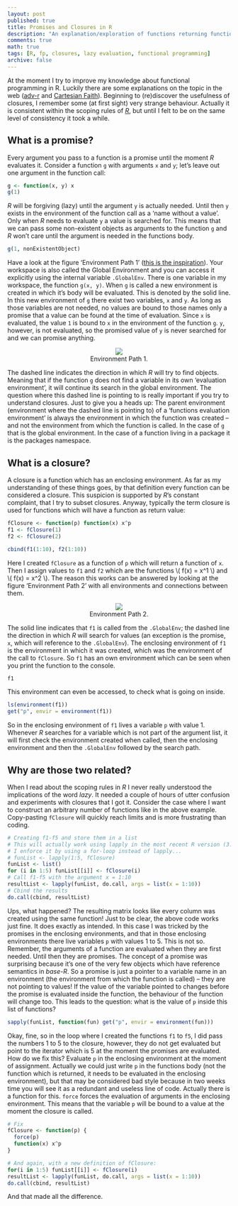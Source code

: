 ```yaml
---
layout: post
published: true
title: Promises and Closures in R
description: "An explanation/exploration of functions returning functions (closures) in combination with the concept of lazy evaluation and promises in R."
comments: true
math: true
tags: [R, fp, closures, lazy evaluation, functional programming]
archive: false
---
```


At the moment I try to improve my knowledge about functional programming in R. Luckily there are some explanations on the topic in the web ([adv-r](http://adv-r.had.co.nz/Functional-programming.html) and [Cartesian Faith](http://cartesianfaith.com/2014/04/16/modeling-data-with-functional-programming-in-r-chapter-1/)). Beginning to (re)discover the usefulness of closures, I remember some (at first sight) very strange behaviour. Actually it is consistent within the scoping rules of [*R*](http://cran.r-project.org/), but until I felt to be on the same level of consistency it took a while.

## What is a promise?
Every argument you pass to a function is a promise until the moment *R* evaluates it. Consider a function `g` with arguments `x` and `y`; let's leave out one argument in the function call:

```r
g <- function(x, y) x
g(1)
```

*R* will be forgiving (lazy) until the argument `y` is actually needed. Until then `y` exists in the environment of the function call as a 'name without a value'. Only when *R* needs to evaluate `y` a value is searched for. This means that we can pass some non-existent objects as arguments to the function `g` and *R* won't care until the argument is needed in the functions body.

```r
g(1, nonExistentObject)
```

Have a look at the figure 'Environment Path 1' ([this is the inspiration](http://cran.r-project.org/doc/contrib/Fox-Companion/appendix-scope.pdf)). Your workspace is also called the Global Environment and you can access it explicitly using the internal variable `.GlobalEnv`. There is one variable in my workspace, the function `g(x, y)`. When `g` is called a new environment is created in which it's body will be evaluated. This is denoted by the solid line. In this new environment of `g` there exist two variables, `x` and `y`. As long as those variables are not needed, no values are bound to those names only a promise that a value can be found at the time of evaluation. Since `x` is evaluated, the value `1` is bound to `x` in the environment of the function `g`. `y`, however, is not evaluated, so the promised value of `y` is never searched for and we can promise anything.

<figure style = "text-align: center">
  <a href=""><img src="/assets/images/2014-05-18-A-Closure-and-a-Promise/EnvPath1.png"></a>
	<figcaption><a title="Environment Path 1"> Environment Path 1</a>.</figcaption>
</figure>


The dashed line indicates the direction in which *R* will try to find objects. Meaning that if the function `g` does not find a variable in its own 'evaluation environment', it will continue its search in the global environment. The question where this dashed line is pointing to is really important if you try to understand closures. Just to give you a heads up: The parent environment (environment where the dashed line is pointing to) of a 'functions evaluation environment' is always the environment in which the function was created -- and not the environment from which the function is called. In the case of `g` that is the global environment. In the case of a function living in a package it is the packages namespace.

## What is a closure?

A closure is a function which has an enclosing environment. As far as my understanding of these things goes, by that definition every function can be considered a closure. This suspicion is supported by *R*'s constant complaint, that I try to subset closures. Anyway, typically the term closure is used for functions which will have a function as return value:

```r
fClosure <- function(p) function(x) x^p
f1 <- fClosure(1)
f2 <- fClosure(2)

cbind(f1(1:10), f2(1:10))
```

Here I created `fClosure` as a function of `p` which will return a function of `x`. Then I assign values to `f1` and `f2` which are the functions \\( f(x) = x^1 \\) and \\( f(x) = x^2 \\). The reason this works can be answered by looking at the figure 'Environment Path 2' with all environments and connections between them.

<figure style = "text-align: center">
  <a href=""><img src="/assets/images/2014-05-18-A-Closure-and-a-Promise/EnvPath2.png"></a>
  <figcaption><a title="Environment Path 2"> Environment Path 2</a>.</figcaption>
</figure>

The solid line indicates that `f1` is called from the `.GlobalEnv`;  the dashed line the direction in which *R* will search for values (an exception is the promise, `x`, which will reference to the `.GlobalEnv`). The enclosing environment of `f1` is the environment in which it was created, which was the environment of the call to `fClosure`. So `f1` has an own environment which can be seen when you print the function to the console.

```r
f1
```

This environment can even be accessed, to check what is going on inside.

```r
ls(environment(f1))
get("p", envir = environment(f1))
```

So in the enclosing environment of `f1` lives a variable `p` with value 1. Whenever *R* searches for a variable which is not part of the argument list, it will first check the environment created when called, then the enclosing environment and then the `.GlobalEnv` followed by the search path.

## Why are those two related?

When I read about the scoping rules in *R* I never really understood the implications of the word *lazy*. It needed a couple of hours of utter confusion and experiments with closures that I got it. Consider the case where I want to construct an arbitrary number of functions like in the above example. Copy-pasting `fClosure` will quickly reach limits and is more frustrating than coding.

```r
# Creating f1-f5 and store them in a list
# This will actually work using lapply in the most recent R version (3.2)
# I enforce it by using a for-loop instead of lapply...
# funList <- lapply(1:5, fClosure)
funList <- list()
for (i in 1:5) funList[[i]] <- fClosure(i)
# Call f1-f5 with the argument x = 1:10
resultList <- lapply(funList, do.call, args = list(x = 1:10))
# Cbind the results
do.call(cbind, resultList)
```

Ups, what happened? The resulting matrix looks like every column was created using the same function! Just to be clear, the above code works just fine. It does exactly as intended. In this case I was tricked by the promises in the enclosing environments, and that in those enclosing environments there live variables `p` with values 1 to 5. This is not so. Remember, the arguments of a function are evaluated when they are first needed. Until then they are promises. The concept of a promise was surprising because it's one of the very few objects which have reference semantics in *base-R*. So a promise is just a pointer to a variable name in an environment (the environment from which the function is called) -- they are not pointing to values! If the value of the variable pointed to changes before the promise is evaluated inside the function, the behaviour of the function will change too. This leads to the question: what is the value of `p` inside this list of functions?

```r
sapply(funList, function(fun) get("p", envir = environment(fun)))
```

Okay, fine, so in the loop where I created the functions `f1` to `f5`, I did pass the numbers 1 to 5 to the closure, however, they do not get evaluated but point to the iterator which is 5 at the moment the promises are evaluated. How do we fix this? Evaluate `p` in the enclosing environment at the moment of assignment. Actually we could just write `p` in the functions body (not the function which is returned, it needs to be evaluated in the enclosing environment), but that may be considered bad style because in two weeks time you will see it as a redundant and useless line of code. Actually there is a function for this. `force` forces the evaluation of arguments in the enclosing environment. This means that the variable `p` will be bound to a value at the moment the closure is called.

```r
# Fix
fClosure <- function(p) {
  force(p)
  function(x) x^p
}

# And again, with a new definition of fClosure:
for(i in 1:5) funList[[i]] <- fClosure(i)
resultList <- lapply(funList, do.call, args = list(x = 1:10))
do.call(cbind, resultList)
```

And that made all the difference.
